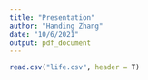 ```yaml
---
title: "Presentation"
author: "Handing Zhang"
date: "10/6/2021"
output: pdf_document
---
```


```r
read.csv("life.csv", header = T)



```

